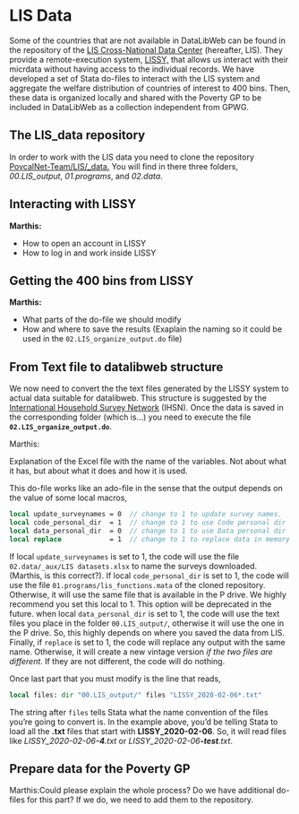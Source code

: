 # LIS Data {#lis-data}

Some of the countries that are not available in DataLibWeb can be found in the
repository of the [LIS Cross-National Data
Center](https://www.lisdatacenter.org/) (hereafter, LIS). They provide a
remote-execution system,
[LISSY,](http://www.lisdatacenter.org/data-access/lissy/) that allows us
interact with their micrdata without having access to the individual records. We
have developed a set of Stata do-files to interact with the LIS system and
aggregate the welfare distribution of countries of interest to 400 bins. Then,
these data is organized locally and shared with the Poverty GP to be included in
DataLibWeb as a collection independent from GPWG.

## The LIS\_data repository

In order to work with the LIS data you need to clone the repository
[PovcalNet-Team/LIS/\_data.](https://github.com/PovcalNet-Team/LIS_data) You
will find in there three folders, *00.LIS\_output*, *01.programs*, and
*02.data*.

## Interacting with LISSY

::: {.bg-light-green}
::: {.tl}
**Marthis:**
:::

::: {.dark-blue}
-   How to open an account in LISSY
-   How to log in and work inside LISSY
:::
:::

## Getting the 400 bins from LISSY

::: {.bg-light-green}
::: {.tl}
**Marthis:**
:::

::: {.dark-blue}
-   What parts of the do-file we should modify
-   How and where to save the results (Exaplain the naming so it could be used
    in the `02.LIS_organize_output.do` file)
:::
:::

## From Text file to datalibweb structure

We now need to convert the the text files generated by the LISSY system to
actual data suitable for datalibweb. This structure is suggested by the
[International Household Survey Network](https://ihsn.org/) (IHSN). Once the
data is saved in the corresponding folder ([which is...]{.dark-red}) you need to
execute the file **`02.LIS_organize_output.do`**.

::: {.bg-light-green}
::: {.dark-red}
Marthis:
:::

Explanation of the Excel file with the name of the variables. Not about what it
has, but about what it does and how it is used.
:::

This do-file works like an ado-file in the sense that the output depends on the
value of some local macros,

```stata
local update_surveynames = 0  // change to 1 to update survey names.
local code_personal_dir  = 1  // change to 1 to use Code personal dir
local data_personal_dir  = 0  // change to 1 to use Data personal dir
local replace            = 1  // change to 1 to replace data in memory even if it hasnot changed
```

If local `update_surveynames` is set to 1, the code will use the file
`02.data/_aux/LIS datasets.xlsx` to name the surveys downloaded. ([Marthis, is
this correct?]{.bg-light-green .dark-red}). If local `code_personal_dir` is set
to 1, the code will use the file `01.programs/lis_functions.mata` of the cloned
repository. Otherwise, it will use the same file that is available in the P
drive. We highly recommend you set this local to 1. This option will be
deprecated in the future. when local `data_personal_dir` is set to 1, the code
will use the text files you place in the folder `00.LIS_output/`, otherwise it
will use the one in the P drive. So, this highly depends on where you saved the
data from LIS. Finally, if `replace` is set to 1, the code will replace any
output with the same name. Otherwise, it will create a new vintage version *if
the two files are different*. If they are not different, the code will do
nothing.

Once last part that you must modify is the line that reads,

```stata
local files: dir "00.LIS_output/" files "LISSY_2020-02-06*.txt"
```

The string after `files` tells Stata what the name convention of the files
you're going to convert is. In the example above, you'd be telling Stata to load
all the **.txt** files that start with **LISSY\_2020-02-06**. So, it will read
files like *LISSY\_2020-02-06**-4**.txt* or *LISSY\_2020-02-06**-test**.txt*.

## Prepare data for the Poverty GP

[Marthis:Could please explain the whole process? Do we have additional do-files
for this part? If we do, we need to add them to the repository.]{.bg-light-green
.dark-red}
